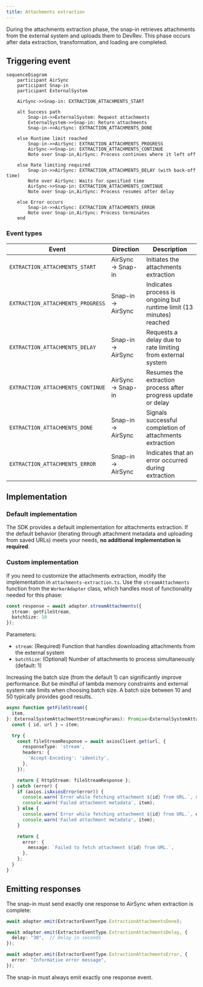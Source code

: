 ```yaml
---
title: Attachments extraction
---
```

During the attachments extraction phase, the snap-in retrieves attachments from the external system and uploads them to DevRev. This phase occurs after data extraction, transformation, and loading are completed.

## Triggering event

```mermaid
sequenceDiagram
    participant AirSync
    participant Snap-in
    participant ExternalSystem
    
    AirSync->>Snap-in: EXTRACTION_ATTACHMENTS_START
    
    alt Success path
        Snap-in->>ExternalSystem: Request attachments
        ExternalSystem->>Snap-in: Return attachments
        Snap-in->>AirSync: EXTRACTION_ATTACHMENTS_DONE
    
    else Runtime limit reached
        Snap-in->>AirSync: EXTRACTION_ATTACHMENTS_PROGRESS
        AirSync->>Snap-in: EXTRACTION_ATTACHMENTS_CONTINUE
        Note over Snap-in,AirSync: Process continues where it left off
    
    else Rate limiting required
        Snap-in->>AirSync: EXTRACTION_ATTACHMENTS_DELAY (with back-off time)
        Note over AirSync: Waits for specified time
        AirSync->>Snap-in: EXTRACTION_ATTACHMENTS_CONTINUE
        Note over Snap-in,AirSync: Process resumes after delay
    
    else Error occurs
        Snap-in->>AirSync: EXTRACTION_ATTACHMENTS_ERROR
        Note over Snap-in,AirSync: Process terminates
    end
```

### Event types

| Event | Direction | Description |
|-------|-----------|-------------|
| `EXTRACTION_ATTACHMENTS_START` | AirSync → Snap-in | Initiates the attachments extraction |
| `EXTRACTION_ATTACHMENTS_PROGRESS` | Snap-in → AirSync | Indicates process is ongoing but runtime limit (13 minutes) reached |
| `EXTRACTION_ATTACHMENTS_DELAY` | Snap-in → AirSync | Requests a delay due to rate limiting from external system |
| `EXTRACTION_ATTACHMENTS_CONTINUE` | AirSync → Snap-in | Resumes the extraction process after progress update or delay |
| `EXTRACTION_ATTACHMENTS_DONE` | Snap-in → AirSync | Signals successful completion of attachments extraction |
| `EXTRACTION_ATTACHMENTS_ERROR` | Snap-in → AirSync | Indicates that an error occurred during extraction |

## Implementation

### Default implementation

The SDK provides a default implementation for attachments extraction. If the default behavior (iterating through attachment metadata and uploading from saved URLs) meets your needs, **no additional implementation is required**.

### Custom implementation

If you need to customize the attachments extraction, modify the implementation in `attachments-extraction.ts`.
Use the `streamAttachments` function from the `WorkerAdapter` class, which handles most of functionality needed for this phase:

```typescript
const response = await adapter.streamAttachments({
  stream: getFileStream,
  batchSize: 10
});
```

Parameters:
- `stream`: (Required) Function that handles downloading attachments from the external system
- `batchSize`: (Optional) Number of attachments to process simultaneously (default: 1)

Increasing the batch size (from the default 1) can significantly improve performance. But be mindful of lambda memory constraints and external system rate limits when choosing batch size. A batch size between 10 and 50 typically provides good results.

```typescript Example 'stream' function
async function getFileStream({
  item,
}: ExternalSystemAttachmentStreamingParams): Promise<ExternalSystemAttachmentStreamingResponse> {
  const { id, url } = item;

  try {
    const fileStreamResponse = await axiosClient.get(url, {
      responseType: 'stream',
      headers: {
        'Accept-Encoding': 'identity',
      },
    });

    return { httpStream: fileStreamResponse };
  } catch (error) {
    if (axios.isAxiosError(error)) {
      console.warn(`Error while fetching attachment ${id} from URL.`, serializeAxiosError(error));
      console.warn('Failed attachment metadata', item);
    } else {
      console.warn(`Error while fetching attachment ${id} from URL.`, error);
      console.warn('Failed attachment metadata', item);
    }

    return {
      error: {
        message: `Failed to fetch attachment ${id} from URL.`,
      },
    };
  }
}
```

## Emitting responses

The snap-in must send exactly one response to AirSync when extraction is complete:

```typescript Success response
await adapter.emit(ExtractorEventType.ExtractionAttachmentsDone);
```

```typescript Delay response (for rate limiting)
await adapter.emit(ExtractorEventType.ExtractionAttachmentsDelay, {
  delay: "30",  // Delay in seconds
});
```

```typescript Error response
await adapter.emit(ExtractorEventType.ExtractionAttachmentsError, {
  error: "Informative error message",
});
```

<Note>The snap-in must always emit exactly one response event.</Note>
